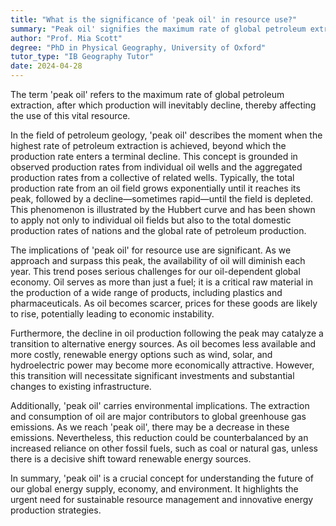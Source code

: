 ```yaml
---
title: "What is the significance of 'peak oil' in resource use?"
summary: "Peak oil' signifies the maximum rate of global petroleum extraction, after which production will inevitably decline, impacting resource use."
author: "Prof. Mia Scott"
degree: "PhD in Physical Geography, University of Oxford"
tutor_type: "IB Geography Tutor"
date: 2024-04-28
---
```


The term 'peak oil' refers to the maximum rate of global petroleum extraction, after which production will inevitably decline, thereby affecting the use of this vital resource.

In the field of petroleum geology, 'peak oil' describes the moment when the highest rate of petroleum extraction is achieved, beyond which the production rate enters a terminal decline. This concept is grounded in observed production rates from individual oil wells and the aggregated production rates from a collective of related wells. Typically, the total production rate from an oil field grows exponentially until it reaches its peak, followed by a decline—sometimes rapid—until the field is depleted. This phenomenon is illustrated by the Hubbert curve and has been shown to apply not only to individual oil fields but also to the total domestic production rates of nations and the global rate of petroleum production.

The implications of 'peak oil' for resource use are significant. As we approach and surpass this peak, the availability of oil will diminish each year. This trend poses serious challenges for our oil-dependent global economy. Oil serves as more than just a fuel; it is a critical raw material in the production of a wide range of products, including plastics and pharmaceuticals. As oil becomes scarcer, prices for these goods are likely to rise, potentially leading to economic instability.

Furthermore, the decline in oil production following the peak may catalyze a transition to alternative energy sources. As oil becomes less available and more costly, renewable energy options such as wind, solar, and hydroelectric power may become more economically attractive. However, this transition will necessitate significant investments and substantial changes to existing infrastructure.

Additionally, 'peak oil' carries environmental implications. The extraction and consumption of oil are major contributors to global greenhouse gas emissions. As we reach 'peak oil', there may be a decrease in these emissions. Nevertheless, this reduction could be counterbalanced by an increased reliance on other fossil fuels, such as coal or natural gas, unless there is a decisive shift toward renewable energy sources.

In summary, 'peak oil' is a crucial concept for understanding the future of our global energy supply, economy, and environment. It highlights the urgent need for sustainable resource management and innovative energy production strategies.
    